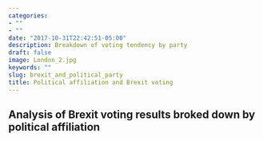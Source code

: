 ```yaml
---
categories:
- ""
- ""
date: "2017-10-31T22:42:51-05:00"
description: Breakdown of voting tendency by party 
draft: false
image: London_2.jpg
keywords: ""
slug: brexit_and_political_party
title: Political affiliation and Brexit voting 
---
```


## Analysis of Brexit voting results broked down by political affiliation 